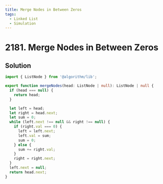 ```yaml
---
title: Merge Nodes in Between Zeros
tags:
  - Linked List
  - Simulation
---
```


# 2181. Merge Nodes in Between Zeros

<Badges>
  <LevelBadge level="medium" />
  <TopicBadge name="Linked List" slug="linked-list" />
  <TopicBadge name="Simulation" slug="simulation" />
</Badges>

## Solution

```typescript filename="solution.ts" copy
import { ListNode } from '@algorithm/lib';

export function mergeNodes(head: ListNode | null): ListNode | null {
  if (head === null) {
    return head;
  }

  let left = head;
  let right = head.next;
  let sum = 0;
  while (left.next !== null && right !== null) {
    if (right.val === 0) {
      left = left.next;
      left.val = sum;
      sum = 0;
    } else {
      sum += right.val;
    }
    right = right.next;
  }
  left.next = null;
  return head.next;
}
```

<ProblemLink
  codingSite="leetcode"
  href="https://leetcode.com/problems/merge-nodes-in-between-zeros"
  title="Merge Nodes in Between Zeros"
/>
